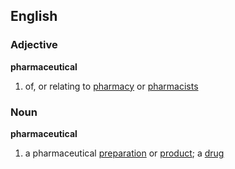 ==English==
===Adjective===
'''pharmaceutical'''
#of, or relating to [[pharmacy]] or [[pharmacist]]s
===Noun===
'''pharmaceutical'''
#{{chemistry}} a pharmaceutical [[preparation]] or [[product]]; a [[drug]]